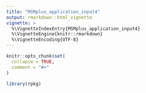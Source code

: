 ```yaml
---
title: "MSMplus_application_input4"
output: rmarkdown::html_vignette
vignette: >
  %\VignetteIndexEntry{MSMplus_application_input4}
  %\VignetteEngine{knitr::rmarkdown}
  %\VignetteEncoding{UTF-8}
---
```


```r
knitr::opts_chunk$set(
  collapse = TRUE,
  comment = "#>"
)
```

```r
library(rpkg)
```
